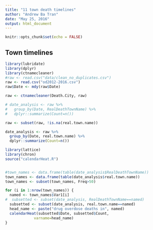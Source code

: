 ```yaml
---
title: "11 town death timelines"
author: "Andrew Ba Tran"
date: "May 25, 2016"
output: html_document
---
```


```r
knitr::opts_chunk$set(echo = FALSE)
```

## Town timelines

```r
library(lubridate)
library(dplyr)
library(ctnamecleaner)
#raw <- read.csv("data/clean_no_duplicates.csv")
raw <- read.csv("od2012-2016.csv")
raw$Date <- mdy(raw$Date)

raw <- ctnamecleaner(Death.City, raw)

# date_analysis <- raw %>%
#   group_by(Date, RealDeathTownName) %>% 
#   dplyr::summarize(Count=n())

raw <- subset(raw, !is.na(real.town.name))

date_analysis <- raw %>%
  group_by(Date, real.town.name) %>% 
  dplyr::summarize(Count=n())

library(lattice)
library(chron)
source("calendarHeat.R")


#town_names <- data.frame(table(date_analysis$RealDeathTownName))
town_names <- data.frame(table(date_analysis$real.town.name))
town_names <- subset(town_names, Freq>50)

for (i in 1:nrow(town_names)) {
  named <- town_names$Var1[i]
#  subsetted <- subset(date_analysis, RealDeathTownName==named)
  subsetted <- subset(date_analysis, real.town.name==named)
  head_name <- paste("drug overdose deaths in", named)
  calendarHeat(subsetted$Date, subsetted$Count, 
             varname=head_name)
}

```

